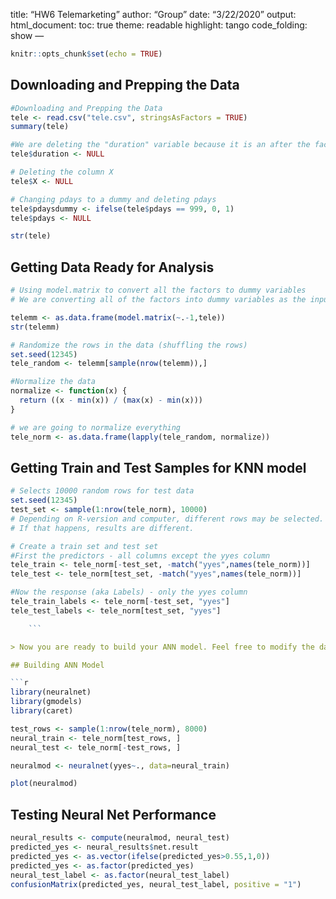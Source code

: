 title: "HW6 Telemarketing"
author: "Group"
date: "3/22/2020"
output:
  html_document:
    toc: true
    theme: readable
    highlight: tango
    code_folding: show
---

```r
knitr::opts_chunk$set(echo = TRUE)
```

## Downloading and Prepping the Data

```r
#Downloading and Prepping the Data
tele <- read.csv("tele.csv", stringsAsFactors = TRUE)
summary(tele)

#We are deleting the "duration" variable because it is an after the fact measurement. We only should be using variables that we know before the call
tele$duration <- NULL

# Deleting the column X
tele$X <- NULL

# Changing pdays to a dummy and deleting pdays
tele$pdaysdummy <- ifelse(tele$pdays == 999, 0, 1)
tele$pdays <- NULL

str(tele)
```

## Getting Data Ready for Analysis

```r
# Using model.matrix to convert all the factors to dummy variables
# We are converting all of the factors into dummy variables as the input into knn has to be numeric

telemm <- as.data.frame(model.matrix(~.-1,tele))
str(telemm)

# Randomize the rows in the data (shuffling the rows)
set.seed(12345)
tele_random <- telemm[sample(nrow(telemm)),]

#Normalize the data
normalize <- function(x) {
  return ((x - min(x)) / (max(x) - min(x)))
}

# we are going to normalize everything 
tele_norm <- as.data.frame(lapply(tele_random, normalize))
```

## Getting Train and Test Samples for KNN model

```r
# Selects 10000 random rows for test data
set.seed(12345)
test_set <- sample(1:nrow(tele_norm), 10000) 
# Depending on R-version and computer, different rows may be selected. 
# If that happens, results are different. 

# Create a train set and test set
#First the predictors - all columns except the yyes column
tele_train <- tele_norm[-test_set, -match("yyes",names(tele_norm))]
tele_test <- tele_norm[test_set, -match("yyes",names(tele_norm))]

#Now the response (aka Labels) - only the yyes column
tele_train_labels <- tele_norm[-test_set, "yyes"]
tele_test_labels <- tele_norm[test_set, "yyes"]

    ```

> Now you are ready to build your ANN model. Feel free to modify the data load, cleaning and preparation code above as per your preference.

## Building ANN Model

```r
library(neuralnet)
library(gmodels)
library(caret)

test_rows <- sample(1:nrow(tele_norm), 8000)
neural_train <- tele_norm[test_rows, ]
neural_test <- tele_norm[-test_rows, ]

neuralmod <- neuralnet(yyes~., data=neural_train)

plot(neuralmod)
```
## Testing Neural Net Performance

```r
neural_results <- compute(neuralmod, neural_test)
predicted_yes <- neural_results$net.result
predicted_yes <- as.vector(ifelse(predicted_yes>0.55,1,0))
predicted_yes <- as.factor(predicted_yes)
neural_test_label <- as.factor(neural_test_label)
confusionMatrix(predicted_yes, neural_test_label, positive = "1")
```

